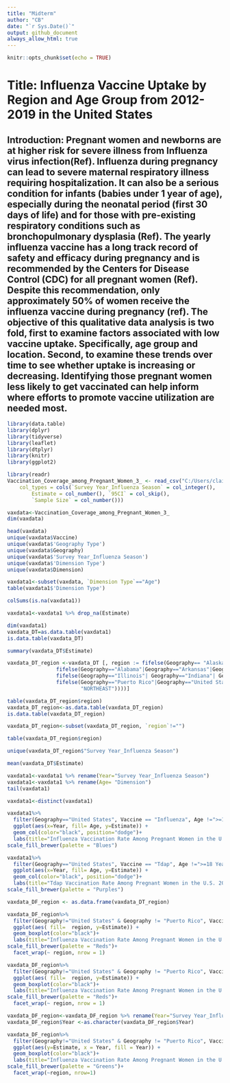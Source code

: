 ```yaml
---
title: "Midterm"
author: "CB"
date: "`r Sys.Date()`"
output: github_document
always_allow_html: true
---
```


```r
knitr::opts_chunk$set(echo = TRUE)
```

# **Title: Influenza Vaccine Uptake by Region and Age Group from 2012-2019 in the United States**
## **Introduction: Pregnant women and newborns are at higher risk for severe illness from Influenza virus infection(Ref). Influenza during pregnancy can lead to severe maternal respiratory illness requiring hospitalization. It can also be a serious condition for infants (babies under 1 year of age), especially during the neonatal period (first 30 days of life) and for those with pre-existing respiratory conditions such as bronchopulmonary dysplasia (Ref). The yearly influenza vaccine has a long track record of safety and efficacy during pregnancy and is recommended by the Centers for Disease Control (CDC) for all pregnant women (Ref). Despite this recommendation, only approximately 50% of women receive the influenza vaccine during pregnancy (ref). The objective of this qualitative data analysis is two fold, first to examine factors associated with low vaccine uptake. Specifically, age group and location. Second, to examine these trends over time to see whether uptake is increasing or decreasing. Identifying those pregnant women less likely to get vaccinated can help inform where efforts to promote vaccine utilization are needed most.**   

```r
library(data.table)
library(dplyr)
library(tidyverse)
library(leaflet)
library(dtplyr)
library(knitr)
library(ggplot2)
```

```r
library(readr)
Vaccination_Coverage_among_Pregnant_Women_3_ <- read_csv("C:/Users/clair/Desktop/PM566/Vaccination_Coverage_among_Pregnant_Women (3).csv", 
    col_types = cols(`Survey Year_Influenza Season` = col_integer(), 
        Estimate = col_number(), `95CI` = col_skip(), 
        `Sample Size` = col_number()))
```

```r
vaxdata<-Vaccination_Coverage_among_Pregnant_Women_3_
dim(vaxdata)
```

```r
head(vaxdata)
unique(vaxdata$Vaccine)
unique(vaxdata$'Geography Type')
unique(vaxdata$Geography)
unique(vaxdata$'Survey Year_Influenza Season')
unique(vaxdata$'Dimension Type')
unique(vaxdata$Dimension)
```

```r
vaxdata1<-subset(vaxdata, `Dimension Type`=="Age")
table(vaxdata1$'Dimension Type')
```
```r
colSums(is.na(vaxdata1))
```
```r
vaxdata1<-vaxdata1 %>% drop_na(Estimate)
```

```r
dim(vaxdata1)
vaxdata_DT=as.data.table(vaxdata1)
is.data.table(vaxdata_DT)

```

```r
summary(vaxdata_DT$Estimate)
```


```r
vaxdata_DT_region <-vaxdata_DT [, region := fifelse(Geography== "Alaska"| Geography=="Arizona" | Geography=="California" | Geography=="Colorado"| Geography=="Hawaii"| Geography=="Idaho"| Geography=="Montana"| Geography=="Nevada"| Geography=="New Mexico"| Geography=="Oregon"| Geography=="Utah"| Geography=="Washington"|Geography== "Wyoming", "WEST",
                fifelse(Geography=="Alabama"|Geography=="Arkansas"|Geography== "Delaware" |Geography== "District of Columbia"| Geography=="Florida"|Geography== "Georgia" | Geography=="Kentucky" |Geography== "Louisiana"|Geography== "Maryland" | Geography=="Mississippi" |Geography=="North Carolina"|Geography=="Oklahoma"| Geography=="South Carolina"| Geography=="Tennessee" |Geography=="Texas"|Geography== "Virginia"|Geography== "West Virginia", "SOUTH",
                fifelse(Geography=="Illinois"| Geography=="Indiana"| Geography=="Iowa"|Geography== "Kansas"| Geography=="Michigan"|Geography== "Minnesota"| Geography=="Missouri"| Geography=="Nebraska"| Geography=="North Dakota"| Geography=="Ohio"|Geography=="South Dakota"|Geography=="Wisconsin", "MIDWEST",
                fifelse(Geography=="Puerto Rico"|Geography=="United States", "",
                        "NORTHEAST"))))]

```
```r
table(vaxdata_DT_region$region)
vaxdata_DT_region<-as.data.table(vaxdata_DT_region)
is.data.table(vaxdata_DT_region)
```
```r
vaxdata_DT_region<-subset(vaxdata_DT_region, `region`!="")

table(vaxdata_DT_region$region)
```
```r
unique(vaxdata_DT_region$"Survey Year_Influenza Season")
```
```r
mean(vaxdata_DT$Estimate)
```


```r
vaxdata1<-vaxdata1 %>% rename(Year="Survey Year_Influenza Season")
vaxdata1<-vaxdata1 %>% rename(Age= "Dimension")
tail(vaxdata1)
```
```r
vaxdata1<-distinct(vaxdata1)
```
```r
vaxdata1%>%
  filter(Geography=="United States", Vaccine == "Influenza", Age !=">=18 Years") %>% 
  ggplot(aes(x=Year, fill= Age, y=Estimate)) +   
  geom_col(color="black", position="dodge")+
  labs(title="Influenza Vaccination Rate Among Pregnant Women in the U.S. 2012-2019", x="Year", y= "Vaccination Rate (%)")+
scale_fill_brewer(palette = "Blues")

```
```r
vaxdata1%>%
  filter(Geography=="United States", Vaccine == "Tdap", Age !=">=18 Years") %>% 
  ggplot(aes(x=Year, fill= Age, y=Estimate)) +   
  geom_col(color="black", position="dodge")+
  labs(title="Tdap Vaccination Rate Among Pregnant Women in the U.S. 2012-2019", x="Year", y= "Vaccination Rate (%)")+
scale_fill_brewer(palette = "Purples")
```
 
```r
vaxdata_DF_region <- as.data.frame(vaxdata_DT_region)
```
```r
vaxdata_DF_region%>%
  filter(Geography!="United States" & Geography != "Puerto Rico", Vaccine == "Influenza", Dimension ==">=18 Years", `Survey Year_Influenza Season` ==2019) %>% 
  ggplot(aes( fill=  region, y=Estimate)) +   
  geom_boxplot(color="black")+
  labs(title="Influenza Vaccination Rate Among Pregnant Women in the U.S. 2019",  y= "Vaccination Rate (%)")+
scale_fill_brewer(palette = "Reds")+
  facet_wrap(~ region, nrow = 1)
```
```r
vaxdata_DF_region%>%
  filter(Geography!="United States" & Geography != "Puerto Rico", Vaccine == "Influenza", Dimension ==">=18 Years", `Survey Year_Influenza Season` ==2012) %>% 
  ggplot(aes( fill=  region, y=Estimate)) +   
  geom_boxplot(color="black")+
  labs(title="Influenza Vaccination Rate Among Pregnant Women in the U.S. 2012",  y= "Vaccination Rate (%)")+
scale_fill_brewer(palette = "Reds")+
  facet_wrap(~ region, nrow = 1)
```
```r
vaxdata_DF_region<-vaxdata_DF_region %>% rename(Year="Survey Year_Influenza Season")
vaxdata_DF_region$Year <-as.character(vaxdata_DF_region$Year)
```
```r
vaxdata_DF_region%>%
  filter(Geography!="United States" & Geography != "Puerto Rico", Vaccine == "Influenza", Dimension ==">=18 Years", Year == 2012 | Year == 2019) %>% 
  ggplot(aes(y=Estimate, x = Year, fill = Year)) +   
  geom_boxplot(color="black")+
  labs(title="Influenza Vaccination Rate Among Pregnant Women in the U.S. 2012 vs 2019",  y= "Vaccination Rate (%)")+
scale_fill_brewer(palette = "Greens")+
  facet_wrap(~region, nrow=1)

```



